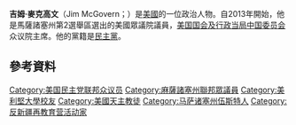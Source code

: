 '''吉姆·麥克高文'''（Jim McGovern；{{bd|1959年|11月20日}}）是[[美國|美國]]的一位政治人物。自2013年開始，他是馬薩諸塞州第2選舉區選出的美國眾議院議員，[[美国国会及行政当局中国委员会|美国国会及行政当局中国委员会]]众议院主席。他的黨籍是[[民主黨_(美國)|民主黨]]。

== 參考資料 ==
{{reflist}}
{{DEFAULTSORT:McGovern, Jim}}
[[Category:美国民主党联邦众议员|Category:美国民主党联邦众议员]]
[[Category:麻薩諸塞州聯邦眾議員|Category:麻薩諸塞州聯邦眾議員]]
[[Category:美利堅大學校友|Category:美利堅大學校友]]
[[Category:美國天主教徒|Category:美國天主教徒]]
[[Category:马萨诸塞州伍斯特人|Category:马萨诸塞州伍斯特人]]
[[Category:反新疆再教育营活动家|Category:反新疆再教育营活动家]]